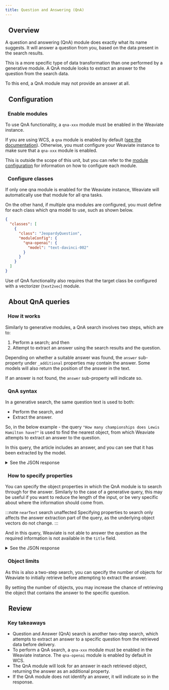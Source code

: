 ```yaml
---
title: Question and Answering (QnA)
---
```




[//]: # (<img src={imageUrl} alt="Image alt" width="75%"/>)

## <i class="fa-solid fa-square-chevron-right"></i>&nbsp;&nbsp;Overview

A question and answering (QnA) module does exactly what its name suggests. It will answer a question from you, based on the data present in the search results.

This is a more specific type of data transformation than one performed by a generative module. A QnA module looks to extract an answer to the question from the search data.

To this end, a QnA module may not provide an answer at all.

## <i class="fa-solid fa-square-chevron-right"></i>&nbsp;&nbsp;Configuration

### <i class="fa-solid fa-code"></i>&nbsp;&nbsp;Enable modules

To use QnA functionality, a `qna-xxx` module must be enabled in the Weaviate instance.

If you are using WCS, a `qna` module is enabled by default ([see the documentation](/developers/wcs#configuration)). Otherwise, you must configure your Weaviate instance to make sure that a `qna-xxx` module is enabled.

This is outside the scope of this unit, but you can refer to the [module configuration](/developers/weaviate/modules/reader-generator-modules/index.md) for information on how to configure each module.

### <i class="fa-solid fa-code"></i>&nbsp;&nbsp;Configure classes

If only one qna module is enabled for the Weaviate instance, Weaviate will automatically use that module for all qna tasks.

On the other hand, if multiple qna modules are configured, you must define for each class which qna model to use, such as shown below.

```json
{
  "classes": [
    {
      "class": "JeopardyQuestion",
      "moduleConfig": {
        "qna-openai": {
          "model": "text-davinci-002"
        }
      }
    }
  ]
}
```

Use of QnA functionality also requires that the target class be configured with a vectorizer (`text2vec`) module.

## <i class="fa-solid fa-square-chevron-right"></i>&nbsp;&nbsp;About QnA queries

### <i class="fa-solid fa-chalkboard"></i>&nbsp;&nbsp;How it works

Similarly to generative modules, a QnA search involves two steps, which are to:
1. Perform a search; and then
1. Attempt to extract an answer using the search results and the question.

Depending on whether a suitable answer was found, the `answer` sub-property under `_additional` properties may contain the answer. Some models will also return the position of the answer in the text.

If an answer is not found, the `answer` sub-property will indicate so.

### <i class="fa-solid fa-code"></i>&nbsp;&nbsp;QnA syntax

In a generative search, the same question text is used to both:
- Perform the search, and
- Extract the answer.

So, in the below example - the query `"How many championships does Lewis Hamilton have?"` is used to find the nearest object, from which Weaviate attempts to extract an answer to the question.

<Tabs groupId="languages">
<TabItem value="py" label="Python">
<FilteredTextBlock
  text={PythonCodeExample}
  startMarker="# SimpleAskQuery"
  endMarker="# END SimpleAskQuery"
  language="py"
/>
</TabItem>
</Tabs>

In this query, the article includes an answer, and you can see that it has been extracted by the model.

<details>
  <summary><i class="fa-solid fa-radar"></i> See the JSON response</summary>

<FilteredTextBlock
  text={PythonCodeExample}
  startMarker="# Expected SimpleAskQuery results"
  endMarker="# END Expected SimpleAskQuery results"
  language="py"
/>

</details>

### <i class="fa-solid fa-code"></i>&nbsp;&nbsp;How to specify properties

You can specify the object properties in which the QnA module is to search through for the answer. Similarly to the case of a generative query, this may be useful if you want to reduce the length of the input, or be very specific about where the information should come from.

:::note `nearText` search unaffected
Specifying properties to search only affects the answer extraction part of the query, as the underlying object vectors do not change.
:::

<Tabs groupId="languages">
<TabItem value="py" label="Python">
<FilteredTextBlock
  text={PythonCodeExample}
  startMarker="# AskQueryWithProperties"
  endMarker="# END AskQueryWithProperties"
  language="py"
/>
</TabItem>
</Tabs>

And in this query, Weaviate is not able to answer the question as the required information is not available in the `title` field.

<details>
  <summary><i class="fa-solid fa-radar"></i> See the JSON response</summary>

<FilteredTextBlock
  text={PythonCodeExample}
  startMarker="# Expected AskQueryWithProperties results"
  endMarker="# END Expected AskQueryWithProperties results"
  language="py"
/>

</details>

### <i class="fa-solid fa-code"></i>&nbsp;&nbsp;Object limits

As this is also a two-step search, you can specify the number of objects for Weaviate to initially retrieve before attempting to extract the answer.

By setting the number of objects, you may increase the chance of retrieving the object that contains the answer to the specific question.

## <i class="fa-solid fa-square-chevron-right"></i>&nbsp;&nbsp;Review

### <i class="fa-solid fa-lightbulb-on"></i>&nbsp;&nbsp;Key takeaways

- Question and Answer (QnA) search is another two-step search, which attempts to extract an answer to a specific question from the retrieved data before delivery.
- To perform a QnA search, a `qna-xxx` module must be enabled in the Weaviate instance. The `qna-openai` module is enabled by default in WCS.
- The QnA module will look for an answer in each retrieved object, returning the answer as an additional property.
- If the QnA module does not identify an answer, it will indicate so in the response.


<GiscusDocComment />

